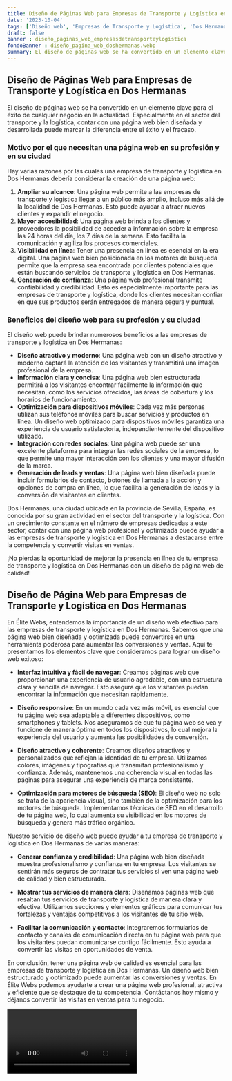 ```yaml
---
title: Diseño de Páginas Web para Empresas de Transporte y Logística en Dos Hermanas
date: '2023-10-04'
tags: ['Diseño web', 'Empresas de Transporte y Logística', 'Dos Hermanas']
draft: false
banner : diseño_paginas_web_empresasdetransporteylogística
fondoBanner : diseño_pagina_web_doshermanas.webp
summary: El diseño de páginas web se ha convertido en un elemento clave para el éxito de cualquier negocio en la actualidad. Especialmente en el sector del transporte y la logística, contar con una página web bien diseñada y desarrollada puede marcar la diferencia entre el éxito y el fracaso.
---
```


## Diseño de Páginas Web para Empresas de Transporte y Logística en Dos Hermanas

El diseño de páginas web se ha convertido en un elemento clave para el éxito de cualquier negocio en la actualidad. Especialmente en el sector del transporte y la logística, contar con una página web bien diseñada y desarrollada puede marcar la diferencia entre el éxito y el fracaso.

### Motivo por el que necesitan una página web en su profesión y en su ciudad

Hay varias razones por las cuales una empresa de transporte y logística en Dos Hermanas debería considerar la creación de una página web:

1. **Ampliar su alcance**: Una página web permite a las empresas de transporte y logística llegar a un público más amplio, incluso más allá de la localidad de Dos Hermanas. Esto puede ayudar a atraer nuevos clientes y expandir el negocio.
2. **Mayor accesibilidad**: Una página web brinda a los clientes y proveedores la posibilidad de acceder a información sobre la empresa las 24 horas del día, los 7 días de la semana. Esto facilita la comunicación y agiliza los procesos comerciales.
3. **Visibilidad en línea**: Tener una presencia en línea es esencial en la era digital. Una página web bien posicionada en los motores de búsqueda permite que la empresa sea encontrada por clientes potenciales que están buscando servicios de transporte y logística en Dos Hermanas.
4. **Generación de confianza**: Una página web profesional transmite confiabilidad y credibilidad. Esto es especialmente importante para las empresas de transporte y logística, donde los clientes necesitan confiar en que sus productos serán entregados de manera segura y puntual.

### Beneficios del diseño web para su profesión y su ciudad

El diseño web puede brindar numerosos beneficios a las empresas de transporte y logística en Dos Hermanas:

- **Diseño atractivo y moderno**: Una página web con un diseño atractivo y moderno captará la atención de los visitantes y transmitirá una imagen profesional de la empresa.
- **Información clara y concisa**: Una página web bien estructurada permitirá a los visitantes encontrar fácilmente la información que necesitan, como los servicios ofrecidos, las áreas de cobertura y los horarios de funcionamiento.
- **Optimización para dispositivos móviles**: Cada vez más personas utilizan sus teléfonos móviles para buscar servicios y productos en línea. Un diseño web optimizado para dispositivos móviles garantiza una experiencia de usuario satisfactoria, independientemente del dispositivo utilizado.
- **Integración con redes sociales**: Una página web puede ser una excelente plataforma para integrar las redes sociales de la empresa, lo que permite una mayor interacción con los clientes y una mayor difusión de la marca.
- **Generación de leads y ventas**: Una página web bien diseñada puede incluir formularios de contacto, botones de llamada a la acción y opciones de compra en línea, lo que facilita la generación de leads y la conversión de visitantes en clientes.

Dos Hermanas, una ciudad ubicada en la provincia de Sevilla, España, es conocida por su gran actividad en el sector del transporte y la logística. Con un crecimiento constante en el número de empresas dedicadas a este sector, contar con una página web profesional y optimizada puede ayudar a las empresas de transporte y logística en Dos Hermanas a destacarse entre la competencia y convertir visitas en ventas.

¡No pierdas la oportunidad de mejorar la presencia en línea de tu empresa de transporte y logística en Dos Hermanas con un diseño de página web de calidad!

<GifSeo />

<Cta />

## Diseño de Página Web para Empresas de Transporte y Logística en Dos Hermanas

En Élite Webs, entendemos la importancia de un diseño web efectivo para las empresas de transporte y logística en Dos Hermanas. Sabemos que una página web bien diseñada y optimizada puede convertirse en una herramienta poderosa para aumentar las conversiones y ventas. Aquí te presentamos los elementos clave que consideramos para lograr un diseño web exitoso:

- **Interfaz intuitiva y fácil de navegar**: Creamos páginas web que proporcionan una experiencia de usuario agradable, con una estructura clara y sencilla de navegar. Esto asegura que los visitantes puedan encontrar la información que necesitan rápidamente.

- **Diseño responsive**: En un mundo cada vez más móvil, es esencial que tu página web sea adaptable a diferentes dispositivos, como smartphones y tablets. Nos aseguramos de que tu página web se vea y funcione de manera óptima en todos los dispositivos, lo cual mejora la experiencia del usuario y aumenta las posibilidades de conversión.

- **Diseño atractivo y coherente**: Creamos diseños atractivos y personalizados que reflejan la identidad de tu empresa. Utilizamos colores, imágenes y tipografías que transmitan profesionalismo y confianza. Además, mantenemos una coherencia visual en todas las páginas para asegurar una experiencia de marca consistente.

- **Optimización para motores de búsqueda (SEO)**: El diseño web no solo se trata de la apariencia visual, sino también de la optimización para los motores de búsqueda. Implementamos técnicas de SEO en el desarrollo de tu página web, lo cual aumenta su visibilidad en los motores de búsqueda y genera más tráfico orgánico.

Nuestro servicio de diseño web puede ayudar a tu empresa de transporte y logística en Dos Hermanas de varias maneras:

- **Generar confianza y credibilidad**: Una página web bien diseñada muestra profesionalismo y confianza en tu empresa. Los visitantes se sentirán más seguros de contratar tus servicios si ven una página web de calidad y bien estructurada.

- **Mostrar tus servicios de manera clara**: Diseñamos páginas web que resaltan tus servicios de transporte y logística de manera clara y efectiva. Utilizamos secciones y elementos gráficos para comunicar tus fortalezas y ventajas competitivas a los visitantes de tu sitio web.

- **Facilitar la comunicación y contacto**: Integraremos formularios de contacto y canales de comunicación directa en tu página web para que los visitantes puedan comunicarse contigo fácilmente. Esto ayuda a convertir las visitas en oportunidades de venta.

En conclusión, tener una página web de calidad es esencial para las empresas de transporte y logística en Dos Hermanas. Un diseño web bien estructurado y optimizado puede aumentar las conversiones y ventas. En Élite Webs podemos ayudarte a crear una página web profesional, atractiva y eficiente que se destaque de tu competencia. Contáctanos hoy mismo y déjanos convertir las visitas en ventas para tu negocio.

<Video />

<CtaBot job='Empresas de Transporte y Logística' city='Dos Hermanas'/>

<Gmaps query='Dos Hermanas+españa+maps' />